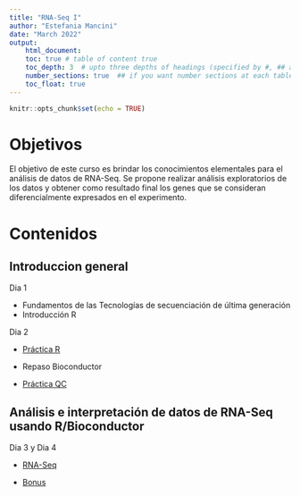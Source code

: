 ```yaml
---
title: "RNA-Seq I"
author: "Estefania Mancini"
date: "March 2022"
output:
    html_document:
    toc: true # table of content true
    toc_depth: 3  # upto three depths of headings (specified by #, ## and ###)
    number_sections: true  ## if you want number sections at each table header
    toc_float: true
---
```


```r
knitr::opts_chunk$set(echo = TRUE)
```

# Objetivos
El objetivo de este curso es brindar los conocimientos elementales para el análisis de datos de RNA-Seq.  Se propone realizar análisis exploratorios de los datos y obtener como resultado final los genes que se consideran diferencialmente expresados en el experimento. 

# Contenidos

## Introduccion general

Dia 1 

* Fundamentos de las Tecnologías de secuenciación de última generación
* Introducción R

 Dia 2 

* [Práctica R](dia2.html) 

* Repaso Bioconductor

* [Práctica QC](dia3.html)

## Análisis e interpretación de datos de RNA-Seq usando R/Bioconductor 

Dia 3 y Dia 4 

* [RNA-Seq](dia4.html)

* [Bonus](dia4_bonus.html)
